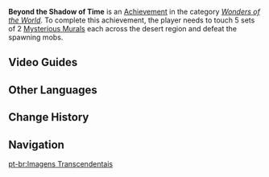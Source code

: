 {{Achievement Infobox
|title        = 
|id           = 81290
|order id     = 1276
|category     = Wonders of the World
|description  = Touch every [[Mysterious Mural|mysterious mural]] in the desert.
|requirements = 
|primogems    = 5
|tracking     = 
|topic        = Mysterious Mural
|hidden       = 1
|type         = Exploration
}}
'''Beyond the Shadow of Time''' is an [[Achievement]] in the category ''[[Wonders of the World]]''. To complete this achievement, the player needs to touch 5 sets of 2 [[Mysterious Mural]]s each across the desert region and defeat the spawning mobs.
<!--
==Notes==

==Trivia==
-->
==Video Guides==
{{EVT
|video1   = https://youtu.be/l9X4g5kqs0M
|caption1 = Hidden Achievement: Beyond the Shadow of Time
}}

==Other Languages==
{{Other Languages
|en      = Beyond the Shadow of Time
|zhs     = 超越时间的虚影
|zhs_rm  = Chāoyuè Shíjiān de Xūyǐng
|zht     = 超越時間的虛影
|zht_rm  = Chāoyuè Shíjiān de Xūyǐng
|zh_tl   = The Mirage that Surpasses Time
|ja      = 時間からの虚影
|ja_rm   = Jikan Kara no Kyoei{{Assumed}}
|ja_tl   = 
|ko      = 시간을 초월한 허영
|ko_rm   = Siganeul Chowolhan Heoyeong
|ko_tl   = The Illusion that Transcended Time
|es      = Imágenes trascendentales
|es_tl   = Transcendental Images
|fr      = Au-delà de l'ombre du temps
|fr_tl   = Beyond the Shadow of Time
|ru      = За пределами иллюзии времени
|ru_tl   = Beyond Boundaries of Time Illusions
|th      = ก้าวผ่านเงาแห่งกาลเวลา
|th_rm   = 
|th_tl   = 
|vi      = Vượt Qua Hư Ảnh Thời Gian
|vi_tl   = 
|de      = Trugbild jenseits der Zeit
|de_tl   = Mirage Beyond Time
|id      = Melampaui Bayang-Bayang Waktu
|id_tl   = Surpassing the Shadows of Time
|pt      = Imagens Transcendentais
|pt_tl   = 
|tr      = Zamanın Ötesinde
|tr_tl   = 
|it      = Oltre l'ombra del tempo
|it_tl   = 
}}

==Change History==
{{Change History|3.1}}
<!--
==References==
{{Reflist}}
-->
==Navigation==
{{Achievement Navbox}}

[[pt-br:Imagens Transcendentais]]